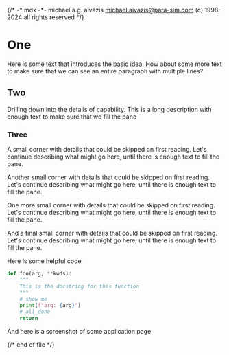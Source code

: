 {/*
    -* mdx -*-
    michael a.g. aïvázis <michael.aivazis@para-sim.com>
    (c) 1998-2024 all rights reserved
*/}


# One

Here is some text that introduces the basic idea. How about some more text to make sure that we can
see an entire paragraph with multiple lines?

## Two

Drilling down into the details of capability. This is a long description with enough text  to make
sure that we fill the pane

### Three

A small corner with details that could be skipped on first reading. Let's continue describing what
might go here, until there is enough text to fill the pane.

Another small corner with details that could be skipped on first reading. Let's continue describing
what might go here, until there is enough text to fill the pane.

One more small corner with details that could be skipped on first reading. Let's continue describing
what might go here, until there is enough text to fill the pane.

And a final small corner with details that could be skipped on first reading. Let's continue
describing what might go here, until there is enough text to fill the pane.

Here is some helpful code

``` python
def foo(arg, **kwds):
    """
    This is the docstring for this function
    """
    # show me
    print(f"arg: {arg}")
    # all done
    return
```

And here is a screenshot of some application page

<ScreenShot src="/figures/qed-datasets.png" width="100%"/>




{/* end of file */}


